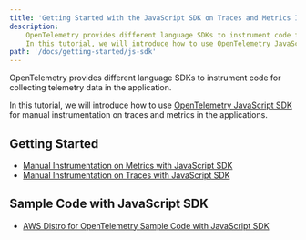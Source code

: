 ```yaml
---
title: 'Getting Started with the JavaScript SDK on Traces and Metrics Instrumentation'
description:
    OpenTelemetry provides different language SDKs to instrument code for collecting telemetry data in the application.
    In this tutorial, we will introduce how to use OpenTelemetry JavaScript SDK for traces and metrics instrumentation in the application...
path: '/docs/getting-started/js-sdk'
---
```



OpenTelemetry provides different language SDKs to instrument code for collecting telemetry data in the application.

In this tutorial, we will introduce how to use [OpenTelemetry JavaScript SDK](https://github.com/open-telemetry/opentelemetry-js) for manual instrumentation on traces and metrics in the applications.

<SectionSeparator />

## Getting Started

* [Manual Instrumentation on Metrics with JavaScript SDK](/docs/getting-started/js-sdk/metric-manual-instr)
* [Manual Instrumentation on Traces with JavaScript SDK](/docs/getting-started/js-sdk/trace-manual-instr)


## Sample Code with JavaScript SDK
* [AWS Distro for OpenTelemetry Sample Code with JavaScript SDK](https://github.com/aws-observability/aws-otel-js/tree/master/integ-test/js-sdk-emitter)

